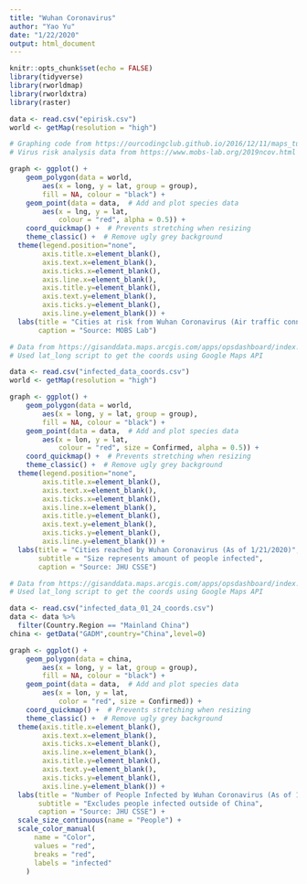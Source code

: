 ```yaml
---
title: "Wuhan Coronavirus"
author: "Yao Yu"
date: "1/22/2020"
output: html_document
---
```


```r
knitr::opts_chunk$set(echo = FALSE)
library(tidyverse)
library(rworldmap)
library(rworldxtra)
library(raster)
```

```r
data <- read.csv("epirisk.csv")
world <- getMap(resolution = "high")

# Graphing code from https://ourcodingclub.github.io/2016/12/11/maps_tutorial.html
# Virus risk analysis data from https://www.mobs-lab.org/2019ncov.html

graph <- ggplot() +
	geom_polygon(data = world, 
		aes(x = long, y = lat, group = group),
		fill = NA, colour = "black") + 
	geom_point(data = data,  # Add and plot species data
		aes(x = lng, y = lat, 
			colour = "red", alpha = 0.5)) +
	coord_quickmap() +  # Prevents stretching when resizing
	theme_classic() +  # Remove ugly grey background
  theme(legend.position="none",
        axis.title.x=element_blank(),
        axis.text.x=element_blank(),
        axis.ticks.x=element_blank(),
        axis.line.x=element_blank(),
        axis.title.y=element_blank(),
        axis.text.y=element_blank(),
        axis.ticks.y=element_blank(),
        axis.line.y=element_blank()) +
  labs(title = "Cities at risk from Wuhan Coronavirus (Air traffic connections)",
       caption = "Source: MOBS Lab")
```

```r
# Data from https://gisanddata.maps.arcgis.com/apps/opsdashboard/index.html#/bda7594740fd40299423467b48e9ecf6
# Used lat_long script to get the coords using Google Maps API

data <- read.csv("infected_data_coords.csv")
world <- getMap(resolution = "high")

graph <- ggplot() +
	geom_polygon(data = world, 
		aes(x = long, y = lat, group = group),
		fill = NA, colour = "black") + 
	geom_point(data = data,  # Add and plot species data
		aes(x = lon, y = lat, 
			colour = "red", size = Confirmed, alpha = 0.5)) +
	coord_quickmap() +  # Prevents stretching when resizing
	theme_classic() +  # Remove ugly grey background
  theme(legend.position="none",
        axis.title.x=element_blank(),
        axis.text.x=element_blank(),
        axis.ticks.x=element_blank(),
        axis.line.x=element_blank(),
        axis.title.y=element_blank(),
        axis.text.y=element_blank(),
        axis.ticks.y=element_blank(),
        axis.line.y=element_blank()) +
  labs(title = "Cities reached by Wuhan Coronavirus (As of 1/21/2020)",
       subtitle = "Size represents amount of people infected",
       caption = "Source: JHU CSSE")
```

```r
# Data from https://gisanddata.maps.arcgis.com/apps/opsdashboard/index.html#/bda7594740fd40299423467b48e9ecf6
# Used lat_long script to get the coords using Google Maps API

data <- read.csv("infected_data_01_24_coords.csv")
data <- data %>%
  filter(Country.Region == "Mainland China")
china <- getData("GADM",country="China",level=0)

graph <- ggplot() +
	geom_polygon(data = china, 
		aes(x = long, y = lat, group = group),
		fill = NA, colour = "black") + 
	geom_point(data = data,  # Add and plot species data
		aes(x = lon, y = lat, 
			color = "red", size = Confirmed)) +
	coord_quickmap() +  # Prevents stretching when resizing
	theme_classic() +  # Remove ugly grey background
  theme(axis.title.x=element_blank(),
        axis.text.x=element_blank(),
        axis.ticks.x=element_blank(),
        axis.line.x=element_blank(),
        axis.title.y=element_blank(),
        axis.text.y=element_blank(),
        axis.ticks.y=element_blank(),
        axis.line.y=element_blank()) +
  labs(title = "Number of People Infected by Wuhan Coronavirus (As of 1/24/2020)",
       subtitle = "Excludes people infected outside of China",
       caption = "Source: JHU CSSE") + 
  scale_size_continuous(name = "People") +
  scale_color_manual(
      name = "Color",
      values = "red",
      breaks = "red",
      labels = "infected"
    )
```

